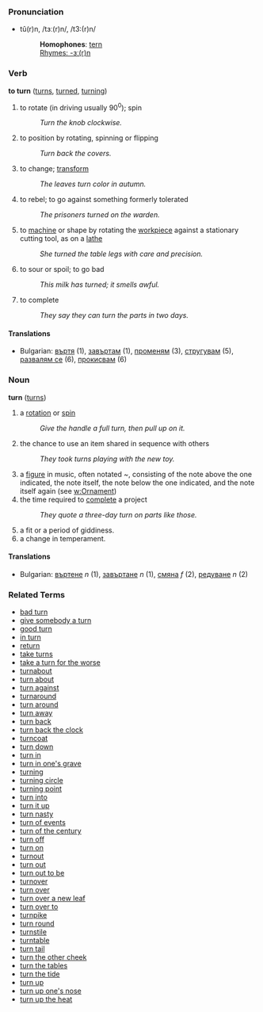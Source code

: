 ===Pronunciation===
*tû(r)n, /tɜː(r)n/, /t3:(r)n/
*:'''Homophones''': [[tern]]
*:[[Rhymes:English:-ɜː(r)n|Rhymes: -ɜː(r)n]]

=== Verb ===
'''to turn''' ([[turns]], [[turned]], [[turning]])

# to rotate (in driving usually 90<sup>0</sup>); spin 
#: ''Turn the knob clockwise.''
# to position by rotating, spinning or flipping
#: ''Turn back the covers.''
# to change; [[transform]]
#: ''The leaves turn color in autumn.''
# to rebel; to go against something formerly tolerated
#: ''The prisoners turned on the warden.''
# to [[machine]] or shape by rotating the [[workpiece]] against a stationary cutting tool, as on a [[lathe]]
#: ''She turned the table legs with care and precision.''
# to sour or spoil; to go bad
#: ''This milk has turned; it smells awful.''
# to complete
#: ''They say they can turn the parts in two days.''

==== Translations ====
*Bulgarian: [[въртя]] (1), [[завъртам]] (1), [[променям]] (3), [[стругувам]] (5), [[развалям се]] (6), [[прокисвам]] (6)

=== Noun ===
'''turn''' ([[turns]])

# a [[rotate|rotation]] or [[spin]]
#:''Give the handle a full turn, then pull up on it.''
# the chance to use an item shared in sequence with others
#: ''They took turns playing with the new toy.''
# a [[figure]] in music, often notated ''~'', consisting of the note above the one indicated, the note itself, the note below the one indicated, and the note itself again (see [[w:Ornament]])
# the time required to [[complete]] a project
#: ''They quote a three-day turn on parts like those.''
# a fit or a period of giddiness.
# a change in temperament.

==== Translations ====
*Bulgarian: [[въртене]] ''n'' (1), [[завъртане]] ''n'' (1), [[смяна]] ''f'' (2), [[редуване]] ''n'' (2)

=== Related Terms ===
*[[bad turn]]
*[[give somebody a turn]]
*[[good turn]]
*[[in turn]]
*[[return]]
*[[take turns]]
*[[take a turn for the worse]]
*[[turnabout]]
*[[turn about]]
*[[turn against]]
*[[turnaround]]
*[[turn around]]
*[[turn away]]
*[[turn back]]
*[[turn back the clock]]
*[[turncoat]]
*[[turn down]]
*[[turn in]]
*[[turn in one's grave]]
*[[turning]]
*[[turning circle]]
*[[turning point]]
*[[turn into]]
*[[turn it up]]
*[[turn nasty]]
*[[turn of events]]
*[[turn of the century]]
*[[turn off]]
*[[turn on]]
*[[turnout]]
*[[turn out]]
*[[turn out to be]]
*[[turnover]]
*[[turn over]]
*[[turn over a new leaf]]
*[[turn over to]]
*[[turnpike]]
*[[turn round]]
*[[turnstile]]
*[[turntable]]
*[[turn tail]]
*[[turn the other cheek]]
*[[turn the tables]]
*[[turn the tide]]
*[[turn up]]
*[[turn up one's nose]]
*[[turn up the heat]]